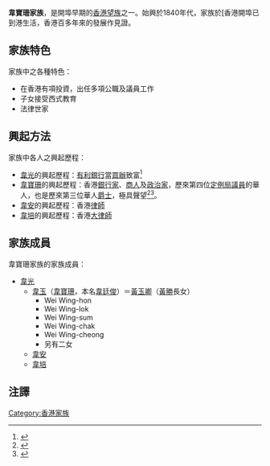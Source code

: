 '''韋寶珊家族'''，是開埠早期的[[香港望族|香港望族]]之一。始興於1840年代，家族於[香港開埠已到港生活，香港百多年來的發展作見證。

==家族特色==
家族中之各種特色：
* 在香港有項投資，出任多項公職及議員工作
* 子女接受西式教育
* 法律世家

==興起方法==
家族中各人之興起歷程：
* [[韋光|韋光]]的興起歷程：[[有利銀行|有利銀行]]當[[買辦|買辦]]致富<ref>{{cite book|author=容閎|title=《西學東漸記》|location=美國|date=1908年1月}}</ref>
* [[韋寶珊|韋寶珊]]的興起歷程：香港[[銀行家|銀行家]]、[[商人|商人]]及[[政治家|政治家]]，歷來第四位[[定例局|定例局]][[議員|議員]]的華人，也是歷來第三位華人[[爵士|爵士]]，極具聲望<ref name=early>{{cite book|author=劉智鵬|title=《香港早期華人菁英》|location=香港|publisher=中華書局(香港)有限公司|date=2011年7月}}</ref><ref name=growt>{{cite book|author=劉智鵬|title=《香港華人菁英的冒起》|location=香港|publisher=中華書局(香港)有限公司|date=2013年5月}}</ref>。
* [[韋安|韋安]]的興起歷程：香港[[律師|律師]]
* [[韋培|韋培]]的興起歷程：香港[[大律師|大律師]]
 

==家族成員==
韋寶珊家族的家族成員：
*[[韋光|韋光]]
**[[韋玉|韋玉]]（[[韋寶珊|韋寶珊]]，本名[[韋廷俊|韋廷俊]]）＝[[黃玉卿|黃玉卿]]（[[黃勝|黃勝]]長女）
***Wei Wing-hon
***Wei Wing-lok
***Wei Wing-sum
***Wei Wing-chak
***Wei Wing-cheong
***另有二女
**[[韋安|韋安]]
**[[韋培|韋培]]

==注譯==
{{reflist}}

[[Category:香港家族|Category:香港家族]]